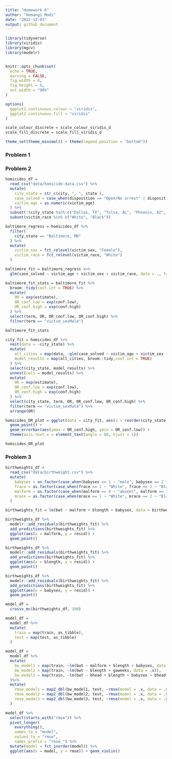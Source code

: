 ```yaml
---
title: "Homework 6"
author: "Hemangi Modi"
date: "2022-12-03"
output: github_document
---
```


```r
library(tidyverse)
library(viridis)
library(mgcv)
library(modelr)


knitr::opts_chunk$set(
  echo = TRUE,
  warning = FALSE,
  fig.width = 8, 
  fig.height = 6,
  out.width = "90%"
)

options(
  ggplot2.continuous.colour = "viridis",
  ggplot2.continuous.fill = "viridis"
)

scale_colour_discrete = scale_colour_viridis_d
scale_fill_discrete = scale_fill_viridis_d

theme_set(theme_minimal() + theme(legend.position = "bottom"))
```

### Problem 1



### Problem 2


```r
homicides_df = 
  read_csv("data/homicide-data.csv") %>% 
  mutate(
    city_state = str_c(city, ", ", state ),
    case_solved = case_when(disposition == "Open/No arrest" | disposition == "Closed without arrest" ~ 0, disposition == "Closed by arrest" ~ 1),
    victim_age = as.numeric(victim_age)
  ) %>% 
  subset(!(city_state %in% c("Dallas, TX", "Tulsa, AL", "Phoenix, AZ", "Kansas City, MO"))) %>% 
  subset(victim_race %in% c("White", "Black"))

```

```r
baltimore_regress = homicides_df %>% 
  filter(
    city_state == "Baltimore, MD"
  ) %>% 
  mutate(
    victim_sex = fct_relevel(victim_sex, "Female"),
    victim_race = fct_relevel(victim_race, "White")
  )

baltimore_fit = baltimore_regress %>% 
  glm(case_solved ~ victim_age + victim_sex + victim_race, data = ., family = binomial())

baltimore_fit_stats = baltimore_fit %>% 
  broom::tidy(conf.int = TRUE) %>%  
  mutate(
    OR = exp(estimate),
    OR_conf.low = exp(conf.low),
    OR_conf.high = exp(conf.high)
  ) %>% 
  select(term, OR, OR_conf.low, OR_conf.high) %>% 
  filter(term == "victim_sexMale")

baltimore_fit_stats

```

```r
city_fit = homicides_df %>% 
  nest(data = -city_state) %>% 
  mutate(
    all_cities = map(data, ~glm(case_solved ~ victim_age + victim_sex + victim_race, data = ., family = binomial())),
    model_results = map(all_cities, broom::tidy,conf.int = TRUE)
  ) %>% 
  select(city_state, model_results) %>% 
  unnest(cols = model_results) %>% 
  mutate(
    OR = exp(estimate),
    OR_conf.low = exp(conf.low),
    OR_conf.high = exp(conf.high)
  ) %>% 
  select(city_state, term, OR, OR_conf.low, OR_conf.high) %>% 
  filter(term == "victim_sexMale") %>% 
  arrange(OR)

homicides_OR_plot = ggplot(data = city_fit, aes(x = reorder(city_state, OR), y = OR)) + 
  geom_point() + 
  geom_errorbar(aes(ymax = OR_conf.high, ymin = OR_conf.low)) +
  theme(axis.text.x = element_text(angle = 60, hjust = 1))

homicides_OR_plot

```


### Problem 3

```r
birthweights_df = 
  read_csv("data/birthweight.csv") %>% 
  mutate(
    babysex = as.factor(case_when(babysex == 1 ~ "male", babysex == 2 ~ "female")),
    frace = as.factor(case_when(frace == 1 ~ "White", frace == 2 ~ "Black", frace == 3 ~ "Asian", frace == 4 ~ "Puerto Rican", frace == 8 ~ "Other", frace == 9 ~ "Unknown")),
    malform = as.factor(case_when(malform == 0 ~ "absent", malform == 1 ~ "present")),
    mrace = as.factor(case_when(mrace == 1 ~ "White", mrace == 2 ~ "Black", mrace == 3 ~ "Asian", mrace == 4 ~ "Puerto Rican", mrace == 8 ~ "Other"))
  )
```

```r
birthweights_fit = lm(bwt ~ malform + blength + babysex, data = birthweights_df)

```

```r
birthweights_df %>% 
  modelr::add_residuals(birthweights_fit) %>% 
  add_predictions(birthweights_fit) %>% 
  ggplot(aes(x = malform, y = resid)) +
  geom_point()
```

```r
birthweights_df %>% 
  modelr::add_residuals(birthweights_fit) %>% 
  add_predictions(birthweights_fit) %>% 
  ggplot(aes(x = blength, y = resid)) +
  geom_point()
```


```r
birthweights_df %>% 
  modelr::add_residuals(birthweights_fit) %>% 
  add_predictions(birthweights_fit) %>% 
  ggplot(aes(x = babysex, y = resid)) +
  geom_point()
```

```r
model_df = 
  crossv_mc(birthweights_df, 100)
```

```r
model_df = 
  model_df %>% 
  mutate(
    train = map(train, as_tibble),
    test = map(test, as_tibble)
  )
```

```r
model_df = 
  model_df %>% 
  mutate(
    bw_model1 = map(train, ~lm(bwt ~ malform + blength + babysex, data = .x)),
    bw_model2 = map(train, ~lm(bwt ~ blength + gaweeks, data = .x)),
    bw_model3 = map(train, ~lm(bwt ~ bhead + blength + babysex + bhead*blength + bhead*babysex + blength*babysex + bhead*blength*babysex, data = .x))
  )%>% 
  mutate(
    rmse_model1 = map2_dbl(bw_model1, test, ~rmse(model = .x, data = .y)),
    rmse_model2 = map2_dbl(bw_model2, test, ~rmse(model = .x, data = .y)),
    rmse_model3 = map2_dbl(bw_model3, test, ~rmse(model = .x, data = .y))
  )
```


```r
model_df %>% 
  select(starts_with("rmse")) %>% 
  pivot_longer(
    everything(),
    names_to = "model", 
    values_to = "rmse",
    names_prefix = "rmse_") %>% 
  mutate(model = fct_inorder(model)) %>% 
  ggplot(aes(x = model, y = rmse)) + geom_violin()
```

